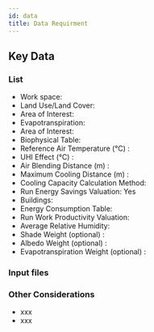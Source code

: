 ```yaml
---
id: data
title: Data Requirment
---
```


## Key Data

### List

- Work space:
- Land Use/Land Cover:
- Area of Interest:
- Evapotranspiration:
- Area of Interest:
- Biophysical Table:
- Reference Air Temperature (°C) :
- UHI Effect (°C) :
- Air Blending Distance (m) :
- Maximum Cooling Distance (m) :
- Cooling Capacity Calculation Method:
- Run Energy Savings Valuation: Yes
- Buildings:
- Energy Consumption Table:
- Run Work Productivity Valuation:
- Average Relative Humidity:
- Shade Weight (optional) :
- Albedo Weight (optional) :
- Evapotranspiration Weight (optional) :
### Input files

### Other Considerations

- xxx
- xxx

